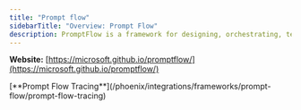 ```yaml
---
title: "Prompt flow"
sidebarTitle: "Overview: Prompt Flow"
description: PromptFlow is a framework for designing, orchestrating, testing, and monitoring end-to-end LLM prompt workflows with built-in versioning and analytics
---
```


**Website:** [https://microsoft.github.io/promptflow/](https://microsoft.github.io/promptflow/)

<Columns cols={1}>
  <Card img="https://storage.googleapis.com/arize-phoenix-assets/assets/images/phoenix-docs-images/693da124-image.avif">
    [**Prompt Flow Tracing**](/phoenix/integrations/frameworks/prompt-flow/prompt-flow-tracing)
  </Card>
</Columns>


